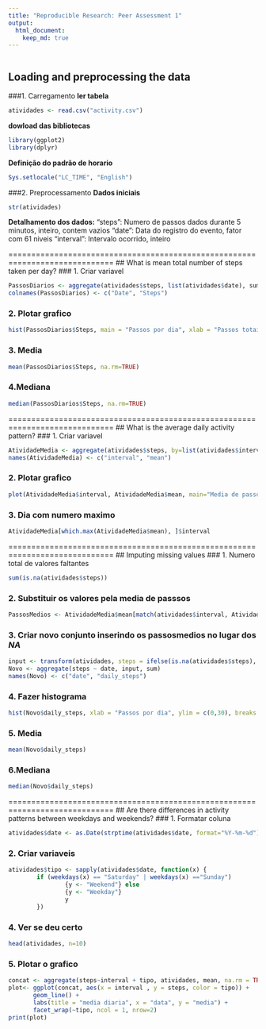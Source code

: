 ---
title: "Reproducible Research: Peer Assessment 1"
output: 
  html_document:
    keep_md: true
---
```{r, echo=TRUE}

```

## Loading and preprocessing the data
###1. Carregamento
**ler tabela**
```{r, echo=TRUE}
atividades <- read.csv("activity.csv")
```
**dowload das bibliotecas**
```{r, echo=TRUE}
library(ggplot2)
library(dplyr)
```
**Definição do padrão de horario**
```{r, echo=TRUE}
Sys.setlocale("LC_TIME", "English")
```
###2. Preprocessamento
**Dados iniciais**
```{r, echo=TRUE}
str(atividades)
```
**Detalhamento dos dados:**
"steps": Numero de passos dados durante 5 minutos, inteiro, contem vazios
"date": Data do registro do evento, fator com 61 niveis
"interval": Intervalo ocorrido, inteiro

=============================================================================
## What is mean total number of steps taken per day?
### 1. Criar variavel
```{r, echo=TRUE}
PassosDiarios <- aggregate(atividades$steps, list(atividades$date), sum)
colnames(PassosDiarios) <- c("Date", "Steps")

```
### 2. Plotar grafico
```{r, echo=TRUE}
hist(PassosDiarios$Steps, main = "Passos por dia", xlab = "Passos totais", ylim = c(0,20), breaks = seq(0,25000, by=2500))
```
### 3. Media
```{r, echo=TRUE}
mean(PassosDiarios$Steps, na.rm=TRUE)
```
### 4.Mediana
```{r, echo=TRUE}
median(PassosDiarios$Steps, na.rm=TRUE)
```

=============================================================================
## What is the average daily activity pattern?
### 1. Criar variavel
```{r, echo=TRUE}
AtividadeMedia <- aggregate(atividades$steps, by=list(atividades$interval), FUN=mean, na.rm=TRUE)
names(AtividadeMedia) <- c("interval", "mean")
```
### 2. Plotar grafico
```{r, echo=TRUE}
plot(AtividadeMedia$interval, AtividadeMedia$mean, main="Media de passos", xlab="Intervalo", ylab="Passos médios", lwd = 2)
```
### 3. Dia com numero maximo
```{r, echo=TRUE}
AtividadeMedia[which.max(AtividadeMedia$mean), ]$interval
```
=============================================================================
## Imputing missing values
### 1. Numero total de valores faltantes
```{r, echo=TRUE}
sum(is.na(atividades$steps))
```
### 2. Substituir os valores pela media de passsos
```{r, echo=TRUE}
PassosMedios <- AtividadeMedia$mean[match(atividades$interval, AtividadeMedia$interval)]
```
### 3. Criar novo conjunto inserindo os passosmedios no lugar dos *NA*
```{r, echo=TRUE}
input <- transform(atividades, steps = ifelse(is.na(atividades$steps), yes = PassosMedios, no = atividades$steps))
Novo <- aggregate(steps ~ date, input, sum)
names(Novo) <- c("date", "daily_steps")
```
### 4. Fazer histograma
```{r, echo=TRUE}
hist(Novo$daily_steps, xlab = "Passos por dia", ylim = c(0,30), breaks = seq(0,25000,by=2500, main = "Passos totais atualizado"))
```
### 5. Media
```{r, echo=TRUE}
mean(Novo$daily_steps)
```
### 6.Mediana
```{r, echo=TRUE}
median(Novo$daily_steps)
```
=============================================================================
## Are there differences in activity patterns between weekdays and weekends?
### 1. Formatar coluna
```{r, echo=TRUE}
atividades$date <- as.Date(strptime(atividades$date, format="%Y-%m-%d"))
```
### 2. Criar variaveis
```{r, echo=TRUE}
atividades$tipo <- sapply(atividades$date, function(x) {
        if (weekdays(x) == "Saturday" | weekdays(x) =="Sunday") 
                {y <- "Weekend"} else 
                {y <- "Weekday"}
                y
        })
```
### 4. Ver se deu certo
```{r, echo=TRUE}
head(atividades, n=10)
```

### 5. Plotar o grafico
```{r, echo=TRUE}
concat <- aggregate(steps~interval + tipo, atividades, mean, na.rm = TRUE)
plot<- ggplot(concat, aes(x = interval , y = steps, color = tipo)) +
       geom_line() +
       labs(title = "media diaria", x = "data", y = "media") +
       facet_wrap(~tipo, ncol = 1, nrow=2)
print(plot)
```